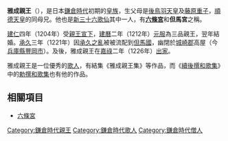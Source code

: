 {{Unreferenced|time=2016-08-20T08:30:44+00:00}}
{{東亞男性歷史人物
|名稱 =雅成親王
|身份 =日本[[親王_(東亞)|親王]]
|國家 =[[日本|大和王朝]]
|時代 =[[鎌倉時代|鎌倉時代]]初期
|姓 =（無）
|名 =雅成
|封爵 =三品[[親王|親王]]
|出生日期 =[[正治_(日本)|正治]]二年九月十一（{{birth date|1200|10|20}}）
|逝世日期 =[[建長|建長]]七年二月初十（{{death date and age|1255|3|19|1200|10|20}}）
|父親 = [[後鳥羽天皇|後鳥羽天皇]]
|母親 = [[藤原重子|藤原重子]]
|同胞兄弟 =[[順德天皇|順德天皇]]<br>[[尊快入道親王|尊快入道親王]]
|異母兄弟 =[[土御門天皇|土御門天皇]]<br>[[道助入道親王|道助入道親王]]<br>[[賴仁親王|賴仁親王]]<br>[[道覺入道親王|道覺入道親王]]<br>[[尊圓法親王|尊圓法親王]]<br>[[行超|行超]]<br>[[道守|道守]]<br>[[覺仁法親王|覺仁法親王]]<br>[[覺譽|覺譽]]<br>[[道緣|道緣]]<br>[[道伊|道伊]]<br>某皇子（一條宮）
|異母姊妹 =[[昇子內親王|昇子內親王]]<br>[[禮子內親王|禮子內親王]]<br>[[肅子內親王|肅子內親王]]<br>[[凞子內親王|凞子內親王]]<br>某皇女
|妻之父 =[[藤原親經|藤原親經]]
|子 =[[澄覺法親王|澄覺法親王]]<br>[[承惠|承惠]]<br>[[源雲|源雲]]
}}
{{Japanese|japanese=雅成親王|kana=まさなりしんのう|romaji=Masanari shin nō}}
'''雅成親王'''（{{bd|1200年|10月20日|1255年|3月19日}}），是日本[[鎌倉時代|鎌倉時代]]初期的[[皇族|皇族]]，生父母是[[後鳥羽天皇|後鳥羽天皇]]及[[藤原重子|藤原重子]]，[[順德天皇|順德天皇]]的同母兄。他也是[[新三十六歌仙|新三十六歌仙]]其中一人，有'''[[六條宮|六條宮]]'''和'''但馬宮'''之稱。

[[建仁|建仁]]四年（1204年）受[[親王宣下|親王宣下]]，[[建曆|建曆]]二年（1212年）[[元服|元服]]為三品親王，翌年結婚。[[承久|承久]]三年（1221年）因[[承久之亂|承久之亂]]被被流配到[[但馬國|但馬國]]，幽閉於[[城崎郡|城崎郡]]高屋（今[[兵庫縣|兵庫縣]][[豐岡市|豐岡市]]）。及後，雅成親王在[[嘉祿|嘉祿]]二年（1226年）[[出家|出家]]。

雅成親王是一位優秀的[[歌人|歌人]]，有結集《雅成親王集》等作品，而《[[續後撰和歌集|續後撰和歌集]]》中的[[勅撰和歌集|勅撰和歌集]]也有他的作品。

== 相關項目 ==
*[[六條宮|六條宮]]

[[Category:鎌倉時代親王|Category:鎌倉時代親王]]

[[Category:鎌倉時代歌人|Category:鎌倉時代歌人]]
[[Category:鎌倉時代僧人|Category:鎌倉時代僧人]]
